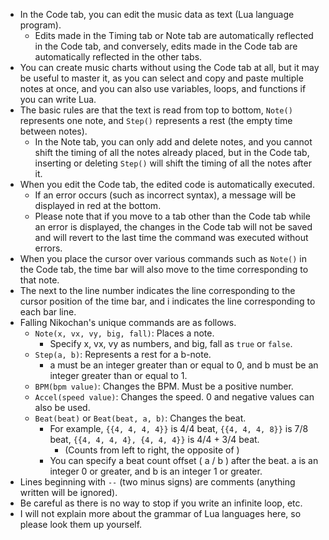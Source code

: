 
- In the Code tab, you can edit the music data as text (Lua language program).
  - Edits made in the Timing tab or Note tab are automatically reflected in the Code tab, and conversely, edits made in the Code tab are automatically reflected in the other tabs.
- You can create music charts without using the Code tab at all, but it may be useful to master it, as you can select and copy and paste multiple notes at once, and you can also use variables, loops, and functions if you can write Lua.
- The basic rules are that the text is read from top to bottom, `Note()` represents one note, and `Step()` represents a rest (the empty time between notes).
  - In the Note tab, you can only add and delete notes, and you cannot shift the timing of all the notes already placed, but in the Code tab, inserting or deleting `Step()` will shift the timing of all the notes after it.
- When you edit the Code tab, the edited code is automatically executed.
  - If an error occurs (such as incorrect syntax), a message will be displayed in red at the bottom.
  - Please note that if you move to a tab other than the Code tab while an error is displayed, the changes in the Code tab will not be saved and will revert to the last time the command was executed without errors.
- When you place the cursor over various commands such as `Note()` in the Code tab, the time bar will also move to the time corresponding to that note.
- The <CautionIcon /> next to the line number indicates the line corresponding to the cursor position of the time bar, and <span className="text-sm align-middle">i</span> indicates the line corresponding to each bar line.
- Falling Nikochan's unique commands are as follows.
  - `Note(x, vx, vy, big, fall)`: Places a note.
    - Specify x, vx, vy as numbers, and big, fall as `true` or `false`.
  - `Step(a, b)`: Represents a rest for a b-note.
    - a must be an integer greater than or equal to 0, and b must be an integer greater than or equal to 1.
  - `BPM(bpm value)`: Changes the BPM. Must be a positive number.
  - `Accel(speed value)`: Changes the speed. 0 and negative values can also be used.
  - `Beat(beat)` or `Beat(beat, a, b)`: Changes the beat.
    - For example, `{{4, 4, 4, 4}}` is 4/4 beat,
    `{{4, 4, 4, 8}}` is 7/8 beat,
    `{{4, 4, 4, 4}, {4, 4, 4}}` is 4/4 + 3/4 beat.
      - (Counts from left to right, the opposite of <BeatSlime size={4} />)
    - You can specify a beat count offset ( a / b ) after the beat.
    a is an integer 0 or greater, and b is an integer 1 or greater.
- Lines beginning with `--` (two minus signs) are comments (anything written will be ignored).
- Be careful as there is no way to stop if you write an infinite loop, etc.
- I will not explain more about the grammar of Lua languages here, so please look them up yourself.
